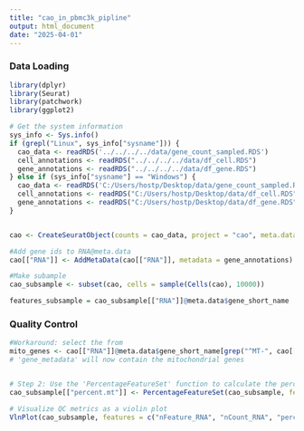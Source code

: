 ---
title: "cao_in_pbmc3k_pipline"
output: html_document
date: "2025-04-01"
---
### Data Loading 
```{r}

library(dplyr)
library(Seurat)
library(patchwork)
library(ggplot2)

# Get the system information
sys_info <- Sys.info()
if (grepl("Linux", sys_info["sysname"])) {
  cao_data <- readRDS('../../../../data/gene_count_sampled.RDS')
  cell_annotations <- readRDS("../../../../data/df_cell.RDS")
  gene_annotations <- readRDS("../../../../data/df_gene.RDS")
} else if (sys_info["sysname"] == "Windows") {
  cao_data <- readRDS('C:/Users/hostp/Desktop/data/gene_count_sampled.RDS')
  cell_annotations <- readRDS("C:/Users/hostp/Desktop/data/df_cell.RDS")
  gene_annotations <- readRDS("C:/Users/hostp/Desktop/data/df_gene.RDS")
}


cao <- CreateSeuratObject(counts = cao_data, project = "cao", meta.data = cell_annotations)

#Add gene ids to RNA@meta.data
cao[["RNA"]] <- AddMetaData(cao[["RNA"]], metadata = gene_annotations)

#Make subample
cao_subsample <- subset(cao, cells = sample(Cells(cao), 10000))

features_subsample = cao_subsample[["RNA"]]@meta.data$gene_short_name
```
### Quality Control
```{r}

#Workaround: select the from 
mito_genes <- cao[["RNA"]]@meta.data$gene_short_name[grep("^MT-", cao[["RNA"]]@meta.data$gene_short_name)]
# 'gene_metadata' will now contain the mitochondrial genes


# Step 2: Use the 'PercentageFeatureSet' function to calculate the percentage of mitochondrial gene expression
cao_subsample[["percent.mt"]] <- PercentageFeatureSet(cao_subsample, features = mito_genes)

# Visualize QC metrics as a violin plot
VlnPlot(cao_subsample, features = c("nFeature_RNA", "nCount_RNA", "percent.mt"), ncol = 3)
```

